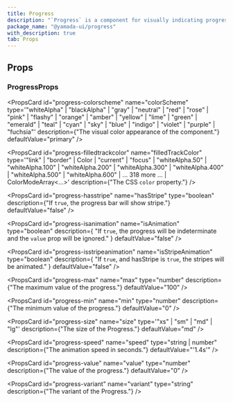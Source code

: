 ```yaml
---
title: Progress
description: "`Progress` is a component for visually indicating progress."
package_name: "@yamada-ui/progress"
with_description: true
tab: Props
---
```


## Props

### ProgressProps

<PropsCard
  id="progress-colorscheme"
  name="colorScheme"
  type='"whiteAlpha" | "blackAlpha" | "gray" | "neutral" | "red" | "rose" | "pink" | "flashy" | "orange" | "amber" | "yellow" | "lime" | "green" | "emerald" | "teal" | "cyan" | "sky" | "blue" | "indigo" | "violet" | "purple" | "fuchsia"'
  description={"The visual color appearance of the component."}
  defaultValue="primary"
/>

<PropsCard
  id="progress-filledtrackcolor"
  name="filledTrackColor"
  type='"link" | "border" | Color | "current" | "focus" | "whiteAlpha.50" | "whiteAlpha.100" | "whiteAlpha.200" | "whiteAlpha.300" | "whiteAlpha.400" | "whiteAlpha.500" | "whiteAlpha.600" | ... 318 more ... | ColorModeArray<...>'
  description={"The CSS `color` property."}
/>

<PropsCard
  id="progress-hasstripe"
  name="hasStripe"
  type="boolean"
  description={"If `true`, the progress bar will show stripe."}
  defaultValue="false"
/>

<PropsCard
  id="progress-isanimation"
  name="isAnimation"
  type="boolean"
  description={
    "If `true`, the progress will be indeterminate and the `value` prop will be ignored."
  }
  defaultValue="false"
/>

<PropsCard
  id="progress-isstripeanimation"
  name="isStripeAnimation"
  type="boolean"
  description={
    "If `true`, and hasStripe is `true`, the stripes will be animated."
  }
  defaultValue="false"
/>

<PropsCard
  id="progress-max"
  name="max"
  type="number"
  description={"The maximum value of the progress."}
  defaultValue="100"
/>

<PropsCard
  id="progress-min"
  name="min"
  type="number"
  description={"The minimum value of the progress."}
  defaultValue="0"
/>

<PropsCard
  id="progress-size"
  name="size"
  type='"xs" | "sm" | "md" | "lg"'
  description={"The size of the Progress."}
  defaultValue="md"
/>

<PropsCard
  id="progress-speed"
  name="speed"
  type="string | number"
  description={"The animation speed in seconds."}
  defaultValue="'1.4s'"
/>

<PropsCard
  id="progress-value"
  name="value"
  type="number"
  description={"The value of the progress."}
  defaultValue="0"
/>

<PropsCard
  id="progress-variant"
  name="variant"
  type="string"
  description={"The variant of the Progress."}
/>
